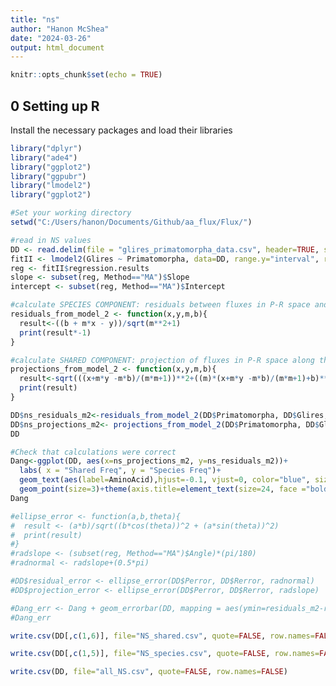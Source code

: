 ```yaml
---
title: "ns"
author: "Hanon McShea"
date: "2024-03-26"
output: html_document
---
```


```r
knitr::opts_chunk$set(echo = TRUE)
```

## 0 Setting up R

Install the necessary packages and load their libraries

```r
library("dplyr")
library("ade4")
library("ggplot2")
library("ggpubr")
library("lmodel2")
library("ggplot2")

#Set your working directory
setwd("C:/Users/hanon/Documents/Github/aa_flux/Flux/")
```

```r
#read in NS values
DD <- read.delim(file = "glires_primatomorpha_data.csv", header=TRUE, stringsAsFactors=FALSE, sep=",")
fitII <- lmodel2(Glires ~ Primatomorpha, data=DD, range.y="interval", range.x="interval", nperm=99)
reg <- fitII$regression.results
slope <- subset(reg, Method=="MA")$Slope
intercept <- subset(reg, Method=="MA")$Intercept

#calculate SPECIES COMPONENT: residuals between fluxes in P-R space and the model II regression
residuals_from_model_2 <- function(x,y,m,b){
  result<-((b + m*x - y))/sqrt(m**2+1)
  print(result*-1)
}

#calculate SHARED COMPONENT: projection of fluxes in P-R space along the model II regression
projections_from_model_2 <- function(x,y,m,b){
  result<-sqrt(((x+m*y -m*b)/(m*m+1))**2+((m)*(x+m*y -m*b)/(m*m+1)+b)**2)
  print(result)
}

DD$ns_residuals_m2<-residuals_from_model_2(DD$Primatomorpha, DD$Glires, slope, intercept)
DD$ns_projections_m2<- projections_from_model_2(DD$Primatomorpha, DD$Glires, slope, intercept)
DD

#Check that calculations were correct
Dang<-ggplot(DD, aes(x=ns_projections_m2, y=ns_residuals_m2))+
  labs( x = "Shared Freq", y = "Species Freq")+
  geom_text(aes(label=AminoAcid),hjust=-0.1, vjust=0, color="blue", size = 6)+
  geom_point(size=3)+theme(axis.title=element_text(size=24, face ="bold"),title=element_text(size=24, face ="bold"),axis.text=element_text(size=24),panel.background = element_rect(fill = "white", colour = "grey50"),panel.grid.major = element_line(colour = "grey90"),panel.grid.minor = element_line(colour = "grey90"))
Dang
```

```r
#ellipse_error <- function(a,b,theta){
#  result <- (a*b)/sqrt((b*cos(theta))^2 + (a*sin(theta))^2)
#  print(result)
#}
#radslope <- (subset(reg, Method=="MA")$Angle)*(pi/180)
#radnormal <- radslope+(0.5*pi)

#DD$residual_error <- ellipse_error(DD$Perror, DD$Rerror, radnormal)
#DD$projection_error <- ellipse_error(DD$Perror, DD$Rerror, radslope)

#Dang_err <- Dang + geom_errorbar(DD, mapping = aes(ymin=residuals_m2-residual_error, ymax=residuals_m2+residual_error)) + geom_errorbarh(DD, mapping = aes(xmin=projections_m2-projection_error, xmax=projections_m2+projection_error))
#Dang_err

write.csv(DD[,c(1,6)], file="NS_shared.csv", quote=FALSE, row.names=FALSE)

write.csv(DD[,c(1,5)], file="NS_species.csv", quote=FALSE, row.names=FALSE)

write.csv(DD, file="all_NS.csv", quote=FALSE, row.names=FALSE)
```